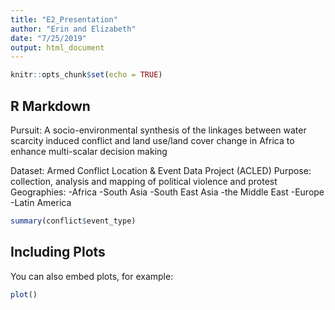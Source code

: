 ```yaml
---
title: "E2_Presentation"
author: "Erin and Elizabeth"
date: "7/25/2019"
output: html_document
---
```


```r
knitr::opts_chunk$set(echo = TRUE)
```

## R Markdown

Pursuit: A socio-environmental synthesis of the linkages between water scarcity induced conflict and land use/land cover change in Africa to enhance multi-scalar decision making

Dataset: Armed Conflict Location & Event Data Project (ACLED)
Purpose: collection, analysis and mapping of political violence and protest
Geographies: 
-Africa
-South Asia
-South East Asia
-the Middle East
-Europe
-Latin America


```r
summary(conflict$event_type)
```

## Including Plots

You can also embed plots, for example:

```r
plot()
```

